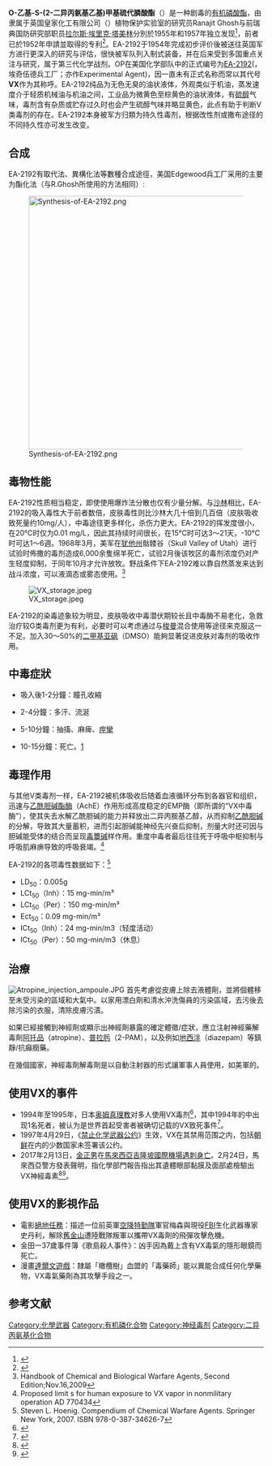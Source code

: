 {{medical}}
{{Chembox
| Verifiedfields = changed
| verifiedrevid = 477002148
| ImageFile1 =  VX-S-enantiomer-2D-skeletal.png
|  ImageFile1_Ref = {{Chemboximage|correct|??}}
|  ImageSize1=180px
|  ImageName1 = Stereo structural formula VX((S)-phosphinate)
|  ImageFile2 = VX-S-enantiomer-3D-balls.png
|  ImageFile2_Ref = {{Chemboximage|correct|??}}
|  ImageSize2=180px
|  ImageName2 = Ball and stick model of VX((R)-phosphinate)
|  ImageFile3 = VX-S-enantiomer-3D-vdW.png
|  ImageSize3=180px
| IUPACName = O-乙基-S-(2-二异丙氨基乙基)甲基硫代膦酸酯
| OtherNames = EA-2192、VX、OP
| Section1 = {{Chembox Identifiers
|  CASNo = 50782-69-9
|   CASNo_Ref = {{cascite|correct|CAS}}
|  CASNo1 = 51848-47-6
|   CASNo1_Ref = {{cascite|changed|??}}
|  CASNo2 = 53800-40-1
|   CASNo2_Ref = {{cascite|changed|??}}
|  PubChem = 39793
|   PubChem_Ref = {{Pubchemcite|correct|PubChem}}
|  ChemSpiderID = 36386
|   ChemSpiderID_Ref = {{chemspidercite|correct|chemspider}}
|  MeSHName = VX
|  ChEBI_Ref = {{ebicite|changed|EBI}}
| ChEBI = 609247
|  ChEMBL = 483105
|   ChEMBL_Ref = {{ebicite|correct|EBI}}
|  SMILES = CCOP(C)(=O)SCCN(C(C)C)C(C)C
|  SMILES1 = O=P(OCC,SCCN(C(C)C)C(C)C)C
|  StdInChI = 1S/C11H26NO2PS/c1-7-14-15(6,13)16-9-8-12(10(2)3)11(4)5/h10-11H,7-9H2,1-6H3
|   StdInChI_Ref = {{stdinchicite|correct|chemspider}}
|  InChI = 1/C11H26NO2PS/c1-7-14-15(6,13)16-9-8-12(10(2)3)11(4)5/h10-11H,7-9H2,1-6H3
|  StdInChIKey = JJIUCEJQJXNMHV-UHFFFAOYSA-N
|   StdInChIKey_Ref = {{stdinchicite|correct|chemspider}}
|  InChIKey = JJIUCEJQJXNMHV-UHFFFAOYAV}}
| Section2 = {{Chembox Properties
|  C = 11
|  H = 26
|  N = 1
|  O = 2
|  P = 1
|  S = 1
|  ExactMass = 267.142186283 g mol<sup>−1</sup>
|  Density = 1.0083 g cm<sup>−3</sup>
|  MeltingPtC = -50
|  BoilingPtC = 298
|  VaporPressure = 0.09 Pa
|  LogP = 2.047}}
| Section7 = {{Chembox Hazards
|  NFPA-H = 4
|  NFPA-F = 1
|  NFPA-R = 1
|  FlashPt = 159°C<ref>{{cite web |url=http://www.ilpi.com/msds/vx.html |title=MSDS: Nerve Agent (VX) |accessdate=October 25, 2007 |date=December 22, 2000 |publisher=Edgewood Chemical Biological Center (ECBC), Department of the Army |archive-url=https://web.archive.org/web/20100103045425/http://ilpi.com/msds/vx.html |archive-date=2010-01-03 |dead-url=yes }}</ref>}}
}}

'''O-乙基-S-(2-二异丙氨基乙基)甲基硫代膦酸酯'''（{{lang|en|O-ethyl S-[2-（diisopropylamino）ethyl] methylphosphonothioate}}）是一种剧毒的[[有机磷酸酯|有机磷酸酯]]，由隶属于英国皇家化工有限公司（{{lang|en|[[ICI|ICI]], Imperial Chemical Industries}}）植物保护实验室的研究员Ranajit Ghosh与前瑞典国防研究部职员[[拉尔斯·埃里克·塔美林|拉尔斯·埃里克·塔美林]]分別於1955年和1957年独立发现<ref>{{cite web | url = http://www.bt.cdc.gov/agent/vx/basics/facts.asp | title = Facts About VX | publisher = Centers for Disease Control and Prevention | accessdate = November 22, 2013 | archiveurl = https://web.archive.org/web/20040604122710/http://www.bt.cdc.gov/agent/vx/basics/facts.asp | archivedate = 2004-06-04 | deadurl = yes }}</ref>，前者已於1952年申請並取得{{le|Amiton|Amiton}}的专利<ref>{{US patent|2863901|英國專利 738,839}}</ref>。EA-2192于1954年完成初步评价後被送往英国军方进行更深入的研究与评估，很快被军队列入制式装备，并在后来受到多国重点关注与研究，属于第三代化学战剂。OP在美国化学部队中的正式编号为[[EA-2192|EA-2192]]({{lang|en|EA:Edgewood Arsenal}}，埃奇伍德兵工厂；亦作Experimental Agent)，因一直未有正式名称而常以其代号'''VX'''作为其称呼。EA-2192纯品为无色无臭的油状液体，外观类似于机油，蒸发速度介于轻质机械油与机油之间，工业品为微黄色至棕黄色的油状液体，有[[硫醇|硫醇]]气味，毒剂含有杂质或贮存过久时也会产生硫醇气味并略显黄色，此点有助于判断V类毒剂的存在。EA-2192本身被军方归類为持久性毒剂，根据改性剂或撒布途径的不同持久性亦可发生改变。

==合成==
EA-2192有取代法、異構化法等數種合成途徑，美国Edgewood兵工厂采用的主要为酯化法（与R.Ghosh所使用的方法相同）:

[[File:Synthesis-of-EA-2192.png|500px]]

==毒物性能==
EA-2192性质相当稳定，即使使用爆炸法分散也仅有少量分解。与[[沙林|沙林]]相比，EA-2192的吸入毒性大于前者数倍，皮肤毒性则比沙林大几十倍到几百倍（皮肤吸收致死量约10mg/人），中毒途径更多样化，杀伤力更大。EA-2192的挥发度很小，在20℃时仅为0.01 mg/L，因此其持续时间很长，在15℃时可达3～21天，-10℃时可达1～6週。1968年3月，美军在[[犹他州|犹他州]]骷髅谷（Skull Valley of Utah）进行试验时佈撒的毒剂造成6,000余隻绵羊死亡，试验2月後该牧区的毒剂浓度仍对{{le|胆碱酯酶|Cholinesterase}}产生轻度抑制，于同年10月才允许放牧。野战条件下EA-2192难以靠自然蒸发来达到战斗浓度，可以液滴态或雾态使用。<ref>Handbook of Chemical and Biological Warfare Agents, Second Edition;Nov.16,2009</ref>

[[File:VX_storage.jpeg|thumb]]

EA-2192的染毒迹象较为明显，皮肤吸收中毒潜伏期较长且中毒酶不易老化，急救治疗较G类毒剂更为有利，必要时可以考虑通过与[[梭曼|梭曼]]混合使用等途径来克服这一不足。加入30～50%的[[二甲基亚砜|二甲基亚砜]]（DMSO）能夠显著促进皮肤对毒剂的吸收作用。

== 中毒症狀 ==
*吸入後1-2分鐘：瞳孔收縮

*2-4分鐘：多汗、流涎

*5-10分鐘：抽搐、麻痺、[[痙攣|痙攣]]

*10-15分鐘：死亡。[https://ru.wikipedia.org/wiki/VX#.D0.A2.D0.BE.D0.BA.D1.81.D0.B8.D0.BA.D0.BE.D0.BB.D0.BE.D0.B3.D0.B8.D1.87.D0.B5.D1.81.D0.BA.D0.B8.D0.B5_.D1.81.D0.B2.D0.BE.D0.B9.D1.81.D1.82.D0.B2.D0.B0] {{Wayback|url=https://ru.wikipedia.org/wiki/VX#.D0.A2.D0.BE.D0.BA.D1.81.D0.B8.D0.BA.D0.BE.D0.BB.D0.BE.D0.B3.D0.B8.D1.87.D0.B5.D1.81.D0.BA.D0.B8.D0.B5_.D1.81.D0.B2.D0.BE.D0.B9.D1.81.D1.82.D0.B2.D0.B0 |date=20220508213718 }}

==毒理作用==
与其他V类毒剂一样，EA-2192被机体吸收后随着血液循环分布到各器官和组织，迅速与[[乙酰胆碱酯酶|乙酰胆碱酯酶]]（AchE）作用形成高度稳定的EMP酶（即所谓的“VX中毒酶”），使其失去水解乙酰胆碱的能力并释放出二异丙胺基乙醇，从而抑制[[乙酰胆碱|乙酰胆碱]]的分解，导致其大量蓄积，进而引起胆碱能神经先兴奋后抑制，剂量大时还可因与胆碱能受体的结合而呈现[[毒蕈碱|毒蕈碱]]样作用。重度中毒者最后往往死于呼吸中枢抑制与呼吸肌麻痹导致的呼吸衰竭。<ref>Proposed limit s for human exposure to VX vapor in nonmilitary operation AD 770434</ref>

EA-2192的各项毒性数据如下：<ref>Steven L. Hoenig. Compendium of Chemical Warfare Agents. Springer New York, 2007. ISBN 978-0-387-34626-7</ref>
*LD<sub>50</sub>：0.005g
*LCt<sub>50</sub>（Inh）：15 mg-min/m³
*LCt<sub>50</sub>（Per）：150 mg-min/m³
*Ect<sub>50</sub>：0.09 mg-min/m³
*ICt<sub>50</sub>（Inh）：24 mg-min/m3（轻度活动）
*ICt<sub>50</sub>（Per）：50 mg-min/m3（休息）

==治療==
[[File:Atropine_injection_ampoule.JPG|thumb]]
首先考慮從皮膚上除去液體劑，並將個體移至未受污染的區域和大氣中。以家用漂白劑和清水沖洗傷員的污染區域，去污後去除污染的衣服，清除皮膚污漬。

如果已經接觸到神經劑或顯示出神經劑暴露的確定體徵/症狀，應立注射神經藥解毒劑[[阿托品|阿托品]]（atropine）、[[普拉肟|普拉肟]]（2-PAM），以及例如[[地西泮|地西泮]]（diazepam）等鎮靜/抗癲癇藥。

在幾個國家，神經毒劑解毒劑是以自動注射器的形式讓軍事人員使用，如美軍的{{tsl|en|Mark I NAAK}}。

==使用VX的事件==
* 1994年至1995年，日本[[奥姆真理教|奥姆真理教]]对多人使用VX毒剂<ref>{{Cite news|url=http://cn.nytimes.com/asia-pacific/20170224/kim-jong-nam-vx-nerve-agent-/|title=马来西亚：金正男死于VX神经毒剂|date=2017-02-24|newspaper=纽约时报中文网 国际纵览|accessdate=2017-02-24|language=zh|archive-date=2021-07-05|archive-url=https://web.archive.org/web/20210705074814/https://cn.nytimes.com/asia-pacific/20170224/kim-jong-nam-vx-nerve-agent-/}}</ref>，其中1994年的{{tsl|ja|会社員VX殺害事件}}中出现1名死者，被认为是世界首起受害者被确切记载的VX致死事件<ref>{{Cite journal|title=Japanese cult used VX to slay member|url=http://dx.doi.org/10.1021/cen-v076n035.p007|last=ZURER|first=PAMELA|date=1998-08-31|journal=Chemical & Engineering News Archive|issue=35|doi=10.1021/cen-v076n035.p007|volume=76|pages=7|issn=0009-2347|language=en}}</ref>。
* 1997年4月29日，《[[禁止化学武器公约|禁止化学武器公约]]》生效，VX在其禁用范围之内，包括[[朝鲜|朝鲜]]在内的少数国家未签署该公约。
* 2017年2月13日，[[金正男|金正男]]在[[馬來西亞|馬來西亞]][[吉隆坡國際機場|吉隆坡國際機場]][[金正男遇刺事件|遇刺身亡]]。2月24日，馬來西亞警方發表聲明，指化學部門報告指出其遺體眼部黏膜及面部處檢驗出VX神經毒素<ref name="nikkei">{{cite news |url=http://www.nikkei.com/article/DGXLASGM24H2W_U7A220C1MM0000/?dg=1&nf=1 |author=吉田渉 |title=金正男氏遺体から猛毒ＶＸ検出　マレーシア警察発表 |trans_title=從金正男的遺體驗出猛毒VX 馬來西亞警察發表 |publisher=[[日本經濟新聞|日本經濟新聞]] |date=2017-02-24 |access-date=2017-02-24 |language=ja |archive-date=2019-06-12 |archive-url=https://web.archive.org/web/20190612014521/https://www.nikkei.com/article/DGXLASGM24H2W_U7A220C1MM0000/?dg=1&nf=1 }}</ref><ref name="rthk">{{cite news |url=http://news.rthk.hk/rthk/ch/component/k2/1315477-20170224.htm?spTabChangeable=0 |title=金正男臉眼驗出VX神經毒劑　化武公約禁用 |publisher=[[香港電台|香港電台]]新聞部 |date=2017-02-24 |access-date=2017-02-24 |language=zh-hant |archive-date=2017-02-26 |archive-url=https://web.archive.org/web/20170226191841/http://news.rthk.hk/rthk/ch/component/k2/1315477-20170224.htm?spTabChangeable=0 |dead-url=no }}</ref>。

==使用VX的影視作品==
*電影[[絕地任務|絕地任務]]：描述一位前英軍[[空降特勤隊|空降特勤隊]]軍官梅森與現役[[联邦调查局|FBI]]生化武器專家史丹利，解除[[舊金山|舊金山]]遭陸戰隊叛軍以攜帶VX毒劑的飛彈攻擊危機。
*金田一37歲事件簿《歌島殺人事件》：凶手因為戴上含有VX毒氣的隱形眼鏡而死亡。
*漫畫[[達爾文遊戲|達爾文遊戲]]：隸屬「橄欖樹」血盟的「毒藥師」能以異能合成任何化學藥物，VX毒氣藥劑為其攻擊手段之一。

==参考文献==
{{Reflist}}<!--added above External links/Sources by script-assisted edit-->

{{化學武器}}

{{Authority control}}

[[Category:化學武器|Category:化學武器]]
[[Category:有机磷化合物|Category:有机磷化合物]]
[[Category:神经毒剂|Category:神经毒剂]]
[[Category:二异丙氨基化合物|Category:二异丙氨基化合物]]